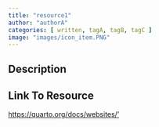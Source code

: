 ```yaml
---
title: "resource1"
author: "authorA"
categories: [ written, tagA, tagB, tagC ]
image: "images/icon_item.PNG"
---
```


## Description


## Link To Resource

<a target="_blank" href="https://quarto.org/docs/websites/">https://quarto.org/docs/websites/'</a>
